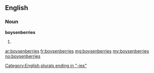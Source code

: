 ==English==

===Noun===
'''boysenberries'''

# {{plural of|boysenberry}}

[[Category:English plurals ending in "-ies"]]

[[ar:boysenberries]]
[[fr:boysenberries]]
[[mg:boysenberries]]
[[my:boysenberries]]
[[no:boysenberries]]